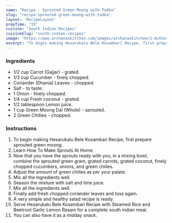 ---
name: "Recipe - Sprouted Green Moong with Tadka"
slug: "recipe-sprouted-green-moong-with-tadka"
layout: 'RecipeLayout'
prepTime: "15"
cuisine: "South Indian Recipes"
cuisineSlug: "south-indian-recipes"
image: "https://www.archanaskitchen.com/images/archanaskitchen/1-Author/Jyothi_Rajesh/Sprouted_Green_Gram_KosumbariHesarukalu_Bele_Kosumbari.jpg"
excerpt: "To begin making Hesarukalu Bele Kosambari Recipe, first prepare sprouted green moong"
---

### Ingredients

- 1/2 cup Carrot (Gajjar) - grated.
- 1/3 cup Cucumber - finely chopped.
- Coriander (Dhania) Leaves - chopped.
- Salt - to taste.
- 1 Onion - finely chopped.
- 1/4 cup Fresh coconut - grated.
- 1/2 tablespoon Lemon juice.
- 1 cup Green Moong Dal (Whole) - sprouted.
- 2 Green Chillies - chopped.

### Instructions

1. To begin making Hesarukalu Bele Kosambari Recipe, first prepare sprouted green moong.
1. Learn  How To Make Sprouts At Home.
1. Now that you have the sprouts ready with you, in a mixing bowl, combine the sprouted green gram, grated carrots, grated coconut, finely chopped cucumbers, onions, and green chilies.
1. Adjust the amount of green chilies as per your palate.
1. Mix all the ingredients well.
1. Season the mixture with salt and lime juice.
1. Mix all the ingredients well.
1. Finally add fresh chopped coriander leaves and toss again.
1. A very simple and healthy salad recipe is ready.
1. Serve Hesarukalu Bele Kosambari Recipe with Steamed Rice and Beetroot Garlic Lemon Rasam for a complete south indian meal.
1. You can also have it as a midday snack.
